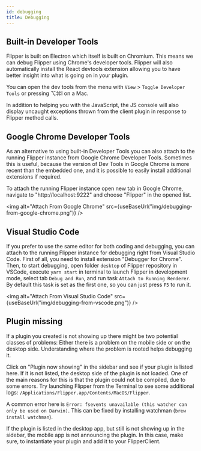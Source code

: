 ```yaml
---
id: debugging
title: Debugging
---
```


## Built-in Developer Tools

Flipper is built on Electron which itself is built on Chromium. This means we can debug Flipper using Chrome's developer tools. Flipper will also automatically install the React devtools extension allowing you to have better insight into what is going on in your plugin.

You can open the dev tools from the menu with `View` > `Toggle Developer Tools` or pressing ⌥⌘I on a Mac.

In addition to helping you with the JavaScript, the JS console will also display uncaught exceptions thrown from the client plugin in response to Flipper method calls.

## Google Chrome Developer Tools

As an alternative to using built-in Developer Tools you can also attach to the running Flipper instance from Google Chrome Developer Tools. Sometimes this is useful, because the version of Dev Tools in Google Chrome is more recent than the embedded one, and it is possible to easily install additional extensions if required.

To attach the running Flipper instance open new tab in Google Chrome, navigate to "http://localhost:9222" and choose "Flipper" in the opened list.

<img alt="Attach From Google Chrome" src={useBaseUrl("img/debugging-from-google-chrome.png")} />

## Visual Studio Code

If you prefer to use the same editor for both coding and debugging, you can attach to the running Flipper instance for debugging right from Visual Studio Code. First of all, you need to install extension "Debugger for Chrome". Then, to start debugging, open folder `desktop` of Flipper repository in VSCode, execute `yarn start` in terminal to launch Flipper in development mode, select tab `Debug and Run`, and run task `Attach to Running Renderer`. By default this task is set as the first one, so you can just press `F5` to run it.

<img alt="Attach From Visual Studio Code" src={useBaseUrl("img/debugging-from-vscode.png")} />

## Plugin missing

If a plugin you created is not showing up there might be two potential classes of problems: Either there is a problem on the mobile side or on the desktop side. Understanding where the problem is rooted helps debugging it.

Click on "Plugin now showing" in the sidebar and see if your plugin is listed here. If it is not listed, the desktop side of the plugin is not loaded. One of the main reasons for this is that the plugin could not be compiled, due to some errors. Try launching Flipper from the Terminal to see some additional logs: `/Applications/Flipper.app/Contents/MacOS/Flipper`.

A common error here is `Error: fsevents unavailable (this watcher can only be used on Darwin)`. This can be fixed by installing watchman (`brew install watchman`).

If the plugin is listed in the desktop app, but still is not showing up in the sidebar, the mobile app is not announcing the plugin. In this case, make sure, to instantiate your plugin and add it to your FlipperClient.
